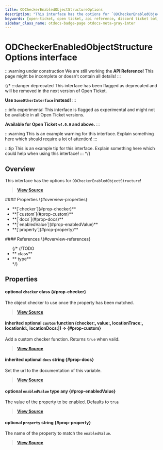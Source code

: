 ```yaml
---
title: ODCheckerEnabledObjectStructureOptions
description: "This interface has the options for `ODCheckerEnabledObjectStructure`!"
keywords: [open-ticket, open ticket, api reference, discord ticket bot, interface]
sidebar_class_name: otdocs-badge-page otdocs-meta-gray-inter
---
```

<head>
    <link rel="apple-touch-icon" href="/img/logo_vertical.png"/>
</head>

# ODCheckerEnabledObjectStructureOptions <M color="gray">interface</M>

:::warning under construction
We are still working the **API Reference**! This page might be incomplete or doesn't contain all details!
:::

{/*
:::danger deprecated
This interface has been flagged as deprecated and will be removed in the next version of Open Ticket.

**Use `SomeOtherInterface` instead!**
:::

:::info experimental
This interface is flagged as experimental and might not be available in all Open Ticket versions.

**Available for Open Ticket `v4.0.0` and above.**
:::

:::warning
This is an example warning for this interface. Explain something here which should require a lot of attention!
:::

:::tip
This is an example tip for this interface. Explain something here which could help when using this interface!
:::
*/}

## Overview
This interface has the options for `ODCheckerEnabledObjectStructure`!

> [**View Source**](https://otgithub.dj-dj.be/tree/main/src/core/api/modules/checker.ts#L994)

<FlexHorizontal>
<div style={{width:"50%"}} className="otdocs-flex-mobile-width">
    #### Properties \{#overview-properties}
    <ul>
        <li>**[`checker`](#prop-checker)**</li>
        <li>**[`custom`](#prop-custom)**</li>
        <li>**[`docs`](#prop-docs)**</li>
        <li>**[`enabledValue`](#prop-enabledValue)**</li>
        <li>**[`property`](#prop-property)**</li>
    </ul>
</div>
<div style={{width:"50%"}} className="otdocs-flex-mobile-width">
    #### References \{#overview-references}
    <ul>
        {/*
        //TODO
        <li>**<code><ApiUrl url="class:ODId" label="api.ODId"/></code> <M color="purple">class</M>**</li>
        <li>**<code><ApiUrl url="type:ODExampleType" label="api.ODExampleType"/></code> <M color="brown">type</M>**</li>
        */}
    </ul>
</div>
</FlexHorizontal>

## Properties
<Divider></Divider>
#### <C color="purple">optional</C> `checker` <M color="purple">class</M> <ApiBlock><ApiUrl url="class:ODCheckerObjectStructure" label="api.ODCheckerObjectStructure"/></ApiBlock> \{#prop-checker}
The object checker to use once the property has been matched.

> [**View Source**](https://otgithub.dj-dj.be/tree/main/src/core/api/modules/checker.ts#L1000)

<Divider></Divider>
#### <C color="orange">inherited</C> <C color="orange">optional</C> `custom` <M color="orange">function</M> <ApiBlock>(checker:<ApiUrl url="class:ODChecker" label="api.ODChecker"/>, value:<ApiUrl url="type:ODValidJsonType" label="api.ODValidJsonType"/>, locationTrace:<ApiUrl url="type:ODCheckerLocationTrace" label="api.ODCheckerLocationTrace"/>, locationId:<ApiUrl url="class:ODId" label="api.ODId"/>, locationDocs:<ApiUrl url="js:null" label="null"/>|<ApiUrl url="js:string" label="string"/>) => <ApiUrl url="js:boolean" label="boolean"/></ApiBlock> \{#prop-custom}
Add a custom checker function. Returns `true` when valid.

> [**View Source**](https://otgithub.dj-dj.be/tree/main/src/core/api/modules/checker.ts#L392)

<Divider></Divider>
#### <C color="blue">inherited</C> <C color="blue">optional</C> `docs` <M color="blue">string</M> <ApiBlock><ApiUrl url="js:string" label="string"/></ApiBlock> \{#prop-docs}
Set the url to the documentation of this variable.

> [**View Source**](https://otgithub.dj-dj.be/tree/main/src/core/api/modules/checker.ts#L394)

<Divider></Divider>
#### <C color="brown">optional</C> `enabledValue` <M color="brown">type</M> <ApiBlock>any</ApiBlock> \{#prop-enabledValue}
The value of the property to be enabled. Defaults to `true`

> [**View Source**](https://otgithub.dj-dj.be/tree/main/src/core/api/modules/checker.ts#L998)

<Divider></Divider>
#### <C color="blue">optional</C> `property` <M color="blue">string</M> <ApiBlock><ApiUrl url="js:string" label="string"/></ApiBlock> \{#prop-property}
The name of the property to match the `enabledValue`.

> [**View Source**](https://otgithub.dj-dj.be/tree/main/src/core/api/modules/checker.ts#L996)

<Divider></Divider>
